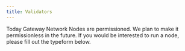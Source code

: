 ```yaml
---
title: Validators
---
```


Today Gateway Network Nodes are permissioned. We plan to make it permissionless in the future. If you would be interested to run a node, please fill out the typeform below.
